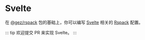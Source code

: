 # Svelte

在 [@gez/rspack](../essentials/rspack.mdx) 包的基础上，你可以编写 [Svelte](https://svelte.dev/) 相关的 [Rspack](https://rspack.dev/guide/tech/svelte) 配置。

::: tip
欢迎提交 PR 来实现 Svelte。
:::